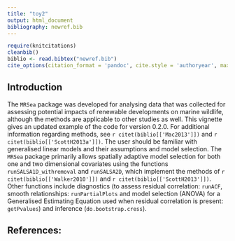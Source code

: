 ---
title: "toy2"
output: html_document
bibliography: newref.bib
---

```{r echo=FALSE, message=FALSE, warning=FALSE}
require(knitcitations)
cleanbib()
biblio <- read.bibtex("newref.bib")
cite_options(citation_format = 'pandoc', cite.style = 'authoryear', max.names = 1, longnamesfirst=FALSE)
```

## Introduction
The ```MRSea``` package was developed for analysing data that was collected for assessing potential impacts of renewable developments on marine wildlife, although the methods are applicable to other studies as well. This vignette gives an updated example of the code for version 0.2.0.  For additional information regarding methods, see `r citet(biblio[['Mac2013']])` and `r citet(biblio[['ScottH2013a']])`.  The user should be familiar with generalised linear models and their assumptions and model selection. The ```MRSea``` package primarily allows spatially adaptive model selection for both one and two dimensional covariates using the functions ```runSALSA1D_withremoval``` and ```runSALSA2D```, which implement the methods of `r citet(biblio[['Walker2010']])` and `r citet(biblio[['ScottH2013']])`. Other functions include diagnostics (to assess residual correlation: ```runACF```, smooth relationships: ``` runPartialPlots``` and model selection (ANOVA) for a Generalised Estimating Equation used when residual correlation is present: ```getPvalues```) and inference (```do.bootstrap.cress```). 


## References:

